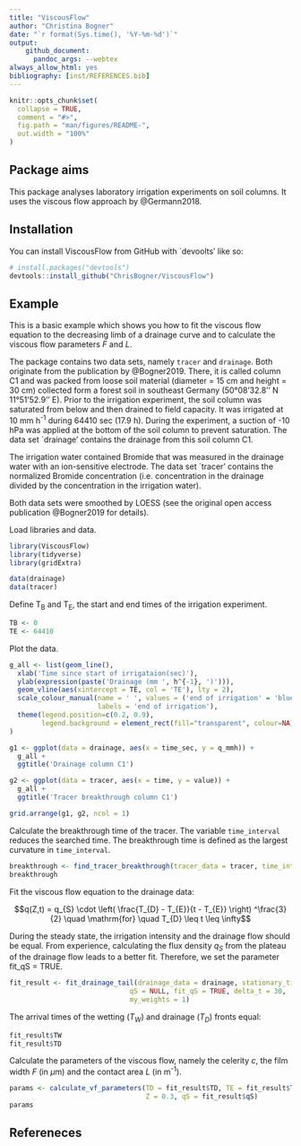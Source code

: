 ```yaml
---
title: "ViscousFlow"
author: "Christina Bogner"
date: "`r format(Sys.time(), '%Y-%m-%d')`"
output: 
    github_document:
      pandoc_args: --webtex
always_allow_html: yes
bibliography: [inst/REFERENCES.bib]
---
```


<!-- README.md is generated from README.Rmd. Please edit that file -->

```r
knitr::opts_chunk$set(
  collapse = TRUE,
  comment = "#>",
  fig.path = "man/figures/README-",
  out.width = "100%"
)
```

## Package aims

<!-- badges: start -->
<!-- badges: end -->

This package analyses laboratory irrigation experiments on soil columns. It uses the viscous flow approach by @Germann2018.

## Installation

You can install ViscousFlow from GitHub with `devoolts' like so:

``` r
# install.packages("devtools")
devtools::install_github("ChrisBogner/ViscousFlow")
```
## Example

This is a basic example which shows you how to fit the viscous flow equation to the decreasing limb of a drainage curve and to calculate the viscous flow parameters $F$ and $L$. 

The package contains two data sets, namely `tracer` and `drainage`. Both originate from the publication by @Bogner2019. There, it is called column C1 and was packed from loose soil material (diameter = 15 cm and height = 30 cm) collected form a forest soil in southeast Germany (50°08'32.8'' N 11°51'52.9'' E). Prior to the irrigation experiment, the soil column was saturated from below and then drained to field capacity. It was irrigated at 10 mm h^-1^ during 64410 sec (17.9 h). During the experiment, a suction of -10 hPa was applied at the bottom of the soil column to prevent saturation. The data set `drainage' contains the drainage from this soil column C1.

The irrigation water contained Bromide that was measured in the drainage water with an ion-sensitive electrode. The data set `tracer' contains the normalized Bromide concentration (i.e. concentration in the drainage divided by the concentration in the irrigation water).

Both data sets were smoothed by LOESS (see the original open access publication @Bogner2019 for details).

Load libraries and data.
```r
library(ViscousFlow)
library(tidyverse)
library(gridExtra)

data(drainage)
data(tracer)
```

Define T<sub>B</sub> and T<sub>E</sub>, the start and end times of the irrigation experiment.

```r
TB <- 0
TE <- 64410
```


Plot the data.
```r
g_all <- list(geom_line(),
  xlab('Time since start of irrigataion(sec)'),
  ylab(expression(paste('Drainage (mm ', h^{-1}, ')'))),
  geom_vline(aes(xintercept = TE, col = 'TE'), lty = 2),
  scale_colour_manual(name = ' ', values = ('end of irrigation' = 'blue'),
                      labels = 'end of irrigation'),
  theme(legend.position=c(0.2, 0.9), 
        legend.background = element_rect(fill="transparent", colour=NA),          legend.key = element_rect(fill = "white"))
)

g1 <- ggplot(data = drainage, aes(x = time_sec, y = q_mmh)) + 
  g_all +
  ggtitle('Drainage column C1')

g2 <- ggplot(data = tracer, aes(x = time, y = value)) + 
  g_all +
  ggtitle('Tracer breakthrough column C1')

grid.arrange(g1, g2, ncol = 1)
```


Calculate the breakthrough time of the tracer. The variable `time_interval` reduces the searched time. The breakthrough time is defined as the largest curvature in `time_interval`.
```r
breakthrough <- find_tracer_breakthrough(tracer_data = tracer, time_interval = c(30000, 40000), do_plot = T)
breakthrough

```


Fit the viscous flow equation to the drainage data:

$$q(Z,t) = q_{S} \cdot \left( \frac{T_{D} - T_{E}}{t - T_{E}} \right) ^\frac{3}{2} \quad \mathrm{for} \quad T_{D} \leq t \leq \infty$$

During the steady state, the irrigation intensity and the drainage flow should be equal. From experience, calculating the flux density $q_S$ from the plateau of the drainage flow leads to a better fit. Therefore, we set the parameter fit_qS = TRUE.
```r
fit_result <- fit_drainage_tail(drainage_data = drainage, stationary_time = c(0.9 * 64410 , 64410), TE = 64410, D = 0.15,
                              qS = NULL, fit_qS = TRUE, delta_t = 30,
                              my_weights = 1)

```

The arrival times of the wetting ($T_W$) and drainage ($T_D$) fronts equal:
```r
fit_result$TW
fit_result$TD
```

Calculate the parameters of the viscous flow, namely the celerity $c$, the film width $F$ (in $\mu$m) and the contact area $L$ (in m^-1^).
```r
params <- calculate_vf_parameters(TD = fit_result$TD, TE = fit_result$TE,
                                  Z = 0.3, qS = fit_result$qS)
params

```


## Refereneces
<div id="refs"></div>
